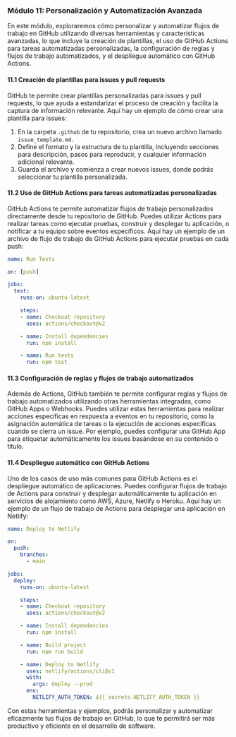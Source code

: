 ### Módulo 11: Personalización y Automatización Avanzada

En este módulo, exploraremos cómo personalizar y automatizar flujos de trabajo en GitHub utilizando diversas herramientas y características avanzadas, lo que incluye la creación de plantillas, el uso de GitHub Actions para tareas automatizadas personalizadas, la configuración de reglas y flujos de trabajo automatizados, y el despliegue automático con GitHub Actions.

#### 11.1 Creación de plantillas para issues y pull requests
GitHub te permite crear plantillas personalizadas para issues y pull requests, lo que ayuda a estandarizar el proceso de creación y facilita la captura de información relevante. Aquí hay un ejemplo de cómo crear una plantilla para issues:

1. En la carpeta `.github` de tu repositorio, crea un nuevo archivo llamado `issue_template.md`.
2. Define el formato y la estructura de tu plantilla, incluyendo secciones para descripción, pasos para reproducir, y cualquier información adicional relevante.
3. Guarda el archivo y comienza a crear nuevos issues, donde podrás seleccionar tu plantilla personalizada.

#### 11.2 Uso de GitHub Actions para tareas automatizadas personalizadas
GitHub Actions te permite automatizar flujos de trabajo personalizados directamente desde tu repositorio de GitHub. Puedes utilizar Actions para realizar tareas como ejecutar pruebas, construir y desplegar tu aplicación, o notificar a tu equipo sobre eventos específicos. Aquí hay un ejemplo de un archivo de flujo de trabajo de GitHub Actions para ejecutar pruebas en cada push:

```yaml
name: Run Tests

on: [push]

jobs:
  test:
    runs-on: ubuntu-latest

    steps:
    - name: Checkout repository
      uses: actions/checkout@v2

    - name: Install dependencies
      run: npm install

    - name: Run tests
      run: npm test
```

#### 11.3 Configuración de reglas y flujos de trabajo automatizados
Además de Actions, GitHub también te permite configurar reglas y flujos de trabajo automatizados utilizando otras herramientas integradas, como GitHub Apps o Webhooks. Puedes utilizar estas herramientas para realizar acciones específicas en respuesta a eventos en tu repositorio, como la asignación automática de tareas o la ejecución de acciones específicas cuando se cierra un issue. Por ejemplo, puedes configurar una GitHub App para etiquetar automáticamente los issues basándose en su contenido o título.

#### 11.4 Despliegue automático con GitHub Actions
Uno de los casos de uso más comunes para GitHub Actions es el despliegue automático de aplicaciones. Puedes configurar flujos de trabajo de Actions para construir y desplegar automáticamente tu aplicación en servicios de alojamiento como AWS, Azure, Netlify o Heroku. Aquí hay un ejemplo de un flujo de trabajo de Actions para desplegar una aplicación en Netlify:

```yaml
name: Deploy to Netlify

on:
  push:
    branches:
      - main

jobs:
  deploy:
    runs-on: ubuntu-latest

    steps:
    - name: Checkout repository
      uses: actions/checkout@v2

    - name: Install dependencies
      run: npm install

    - name: Build project
      run: npm run build

    - name: Deploy to Netlify
      uses: netlify/actions/cli@v1
      with:
        args: deploy --prod
      env:
        NETLIFY_AUTH_TOKEN: ${{ secrets.NETLIFY_AUTH_TOKEN }}
```

Con estas herramientas y ejemplos, podrás personalizar y automatizar eficazmente tus flujos de trabajo en GitHub, lo que te permitirá ser más productivo y eficiente en el desarrollo de software.